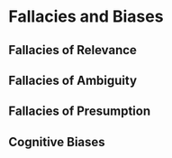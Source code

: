 # Fallacies and Biases

## Fallacies of Relevance

## Fallacies of Ambiguity

## Fallacies of Presumption

## Cognitive Biases
